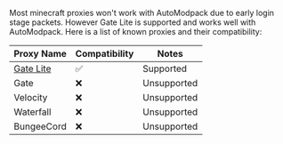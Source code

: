 Most minecraft proxies won't work with AutoModpack due to early login stage packets. However Gate Lite is supported and works well with AutoModpack. Here is a list of known proxies and their compatibility:

| Proxy Name                                        | Compatibility | Notes       |
|---------------------------------------------------|---------------|-------------|
| [Gate Lite](https://gate.minekube.com/guide/lite) | ✅             | Supported   |
| Gate                                              | ❌             | Unsupported |
| Velocity                                          | ❌             | Unsupported |
| Waterfall                                         | ❌             | Unsupported |
| BungeeCord                                        | ❌             | Unsupported |
